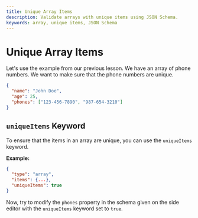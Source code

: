 ```yaml
---
title: Unique Array Items
description: Validate arrays with unique items using JSON Schema.
keywords: array, unique items, JSON Schema
---
```



# Unique Array Items

Let's use the example from our previous lesson.
We have an array of phone numbers. We want to make sure that the phone numbers are unique.


```json highlightLineStart={4}
{
  "name": "John Doe",
  "age": 25,
  "phones": ["123-456-7890", "987-654-3210"]
}
```

## `uniqueItems` Keyword

To ensure that the items in an array are unique, you can use the `uniqueItems` keyword.

**Example:**

```json
{
  "type": "array",
  "items": {...},
  "uniqueItems": true
}
```

Now, try to modify the `phones` property in the schema given on the side editor with the `uniqueItems` keyword set to `true`.